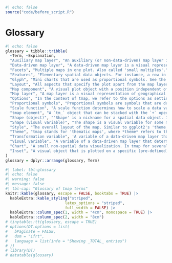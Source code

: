 ```r
#| echo: false
source("code/before_script.R")
```

# Glossary {#sec-glossary}

```r
#| echo: false
glossary = tibble::tribble(
  ~Term, ~Explanation,
  "Auxiliary map layer", "An auxiliary (or non-data-driven) map layer is a visual representation of geographic information that does not come from a spatial object, but uses the map's coordinates. Examples: `tm_grid()`/`tm_graticules()` and `tm_basemap()`.",
  "Data-driven map layer", "A data-driven map layer is a visual representation of a spatial object. E.g., `tm_polygons()` or `tm_raster()`.",
  "Facets", "Multiple maps in one plot. Also called 'small multiples'.",
  "Features", "Elementary spatial data objects. For instance, a row in an `sf` data.frame or a single raster cell.",
  "Glyph", "Mini charts that are used as proportional symbols. See the extension package `tmap.glyphs`.",
  "Layout", "All aspects that specify the plot apart from the map layers and map components. Examples: margins, background color, aspect ratio, font sizes, etc. These can be set via `tm_layout`. These layout options form a subset of all tmap options (see **options**).",
  "Map component", "A visual plot object with a position independent of map coordinates. Examples: a legend, a compass, a title.",
  "Map layer", "A map layer is a visual representation of geographical information. We distinguish two types: *data-driven* and *auxiliary* map layers. The former requires spatial objects whereas the latter only the geographic information (bounding box and coordinate reference system).",
  "Options", "In the context of tmap, we refer to the options as settings, which can be configured using `tm_options`. These can be *layout* options (see **layout**) or otherwise (e.g., `'show.messages'`).",
  "Proportional symbols", "Proportional symbols are symbols that are drawn at geographic locations and that are sized proportionally with a data variable. The result is known as a 'proportional symbol map'. These symbols are usually bubbles (filled circles), but can also be small charts, called **glyphs**.",
  "Scale function", "A scale function determines how to scale a data variable to either a visual variable or a transformation variable. Examples: `tm_scale_continuous`, `tm_scale_categorical`.",
  "tmap element", "A `tm_` object that can be stacked with the `+` operator. These are: `tm_shape()`, map layer functions (such as `tm_polygons()`), facet specification function `tm_facets()`, map components (such as `tm_compass()`), and layout/option specification functions, such as `tm_layout()`.",
  "Shape (object)", "'Shape' is a nickname for a spatial data object. It is used in `tm_shape()`.",
  "Shape (visual variable)", "The shape is a visual variable for some map layer functions, most prominently `tm_symbols()`. It determines the shape/design of the symbols.",
  "Style", "The overall layout of the map. Similar to ggplot2's 'theme' (see **theme**).",
  "Theme", "tmap stands for 'thematic maps', where *theme* refers to the topic of the data plotted on a map. Note that in ggplot2, a 'theme' refers to the overall layout, e.g. `ggplot2::theme_minimal()`. In tmap, we use **style** for this.",
  "Transformation variable", 'A variable of a data-driven map layer that determines a *transformation* of the spatial object. (TO DO: exact definition). For instance, `tm_cartogram(size = "var")`.',
  "Visual variable", 'A variable of a data-driven map layer that determines a *visual* aspect. This can be data-driven, e.g. `tm_polygons(fill = "var")`, where `var` is the name of an `sf` column, or a constant value, such as `tm_polygons(fill = "blue")`.',
  "Chart", 'A small non-spatial data visualization. In tmap for several purposes: 1) an addition to a legend `tm_polygons(fill = "var", fill.chart = tm_chart_histogram())`, 2) a glyph (see **glyphs**), 3) a custom chart plotted as an inset.',
  "Inset", "A visual object that is plotted on a specific (pre-defined) location. It can be a small map (**minimap**) or a **chart**."
)
glossary = dplyr::arrange(glossary, Term)
```

```r
#| label: tbl-glossary
#| echo: false
#| warning: false
#| message: false
#| tbl-cap: "Glossary of tmap terms" 
knitr::kable(glossary, escape = FALSE, booktabs = TRUE) |>
  kableExtra::kable_styling("striped",
                          latex_options = "striped", 
                          full_width = FALSE) |> 
  kableExtra::column_spec(1, width = "4cm", monospace = TRUE) |>
  kableExtra::column_spec(2, width = "8cm")
# tinytable::tt(glossary, escape = TRUE)
# options(DT.options = list(
#   bPaginate = FALSE, 
#   dom = "ifrt", 
#   language = list(info = "Showing _TOTAL_ entries")
# ))
# library(DT)
# datatable(glossary)
```
